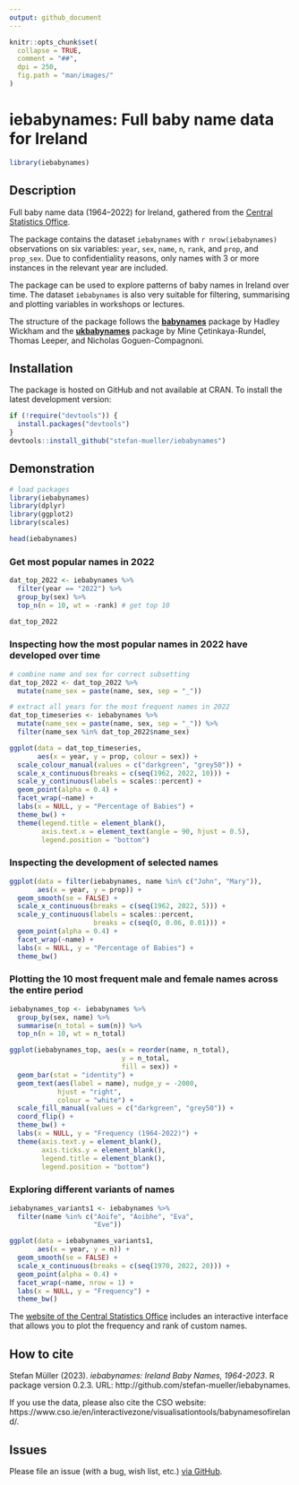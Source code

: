 ```yaml
---
output: github_document
---
```


```r
knitr::opts_chunk$set(
  collapse = TRUE,
  comment = "##",
  dpi = 250,
  fig.path = "man/images/"
)
```

# iebabynames: Full baby name data for Ireland

```r
library(iebabynames)
```


## Description

Full baby name data (1964–2022) for Ireland, gathered from the [Central Statistics Office](https://www.cso.ie/en/interactivezone/visualisationtools/babynamesofireland/).

The package contains the dataset `iebabynames` with `r nrow(iebabynames)` observations on six variables: `year`, `sex`, `name`, `n`, `rank`, and `prop`, and `prop_sex`. Due to confidentiality reasons, only names with 3 or more instances in the relevant year are included.

The package can be used to explore patterns of baby names in Ireland over time. The dataset `iebabynames` is also very suitable for filtering, summarising and plotting variables in workshops or lectures.

The structure of the package follows the [**babynames**](https://cran.r-project.org/web/packages/babynames/index.html) package by Hadley Wickham and the [**ukbabynames**](https://mine-cetinkaya-rundel.github.io/ukbabynames/) package by Mine Çetinkaya-Rundel, Thomas Leeper, and Nicholas Goguen-Compagnoni. 


## Installation

The package is hosted on GitHub and not available at CRAN. To install the latest development version:

```r
if (!require("devtools")) {
  install.packages("devtools")
}
devtools::install_github("stefan-mueller/iebabynames") 
```

## Demonstration

```r
# load packages
library(iebabynames)
library(dplyr)
library(ggplot2)
library(scales)

head(iebabynames)
```

### Get most popular names in 2022

```r
dat_top_2022 <- iebabynames %>% 
  filter(year == "2022") %>% 
  group_by(sex) %>% 
  top_n(n = 10, wt = -rank) # get top 10

dat_top_2022
```

### Inspecting how the most popular names in 2022 have developed over time

```r
# combine name and sex for correct subsetting
dat_top_2022 <- dat_top_2022 %>% 
  mutate(name_sex = paste(name, sex, sep = "_"))  

# extract all years for the most frequent names in 2022
dat_top_timeseries <- iebabynames %>% 
  mutate(name_sex = paste(name, sex, sep = "_")) %>% 
  filter(name_sex %in% dat_top_2022$name_sex)

ggplot(data = dat_top_timeseries,
       aes(x = year, y = prop, colour = sex)) +
  scale_colour_manual(values = c("darkgreen", "grey50")) +
  scale_x_continuous(breaks = c(seq(1962, 2022, 10))) +
  scale_y_continuous(labels = scales::percent) +
  geom_point(alpha = 0.4) +
  facet_wrap(~name) +
  labs(x = NULL, y = "Percentage of Babies") +
  theme_bw() +
  theme(legend.title = element_blank(),
        axis.text.x = element_text(angle = 90, hjust = 0.5),
        legend.position = "bottom")

```

### Inspecting the development of selected names

```r
ggplot(data = filter(iebabynames, name %in% c("John", "Mary")),
       aes(x = year, y = prop)) +
  geom_smooth(se = FALSE) +
  scale_x_continuous(breaks = c(seq(1962, 2022, 5))) +
  scale_y_continuous(labels = scales::percent,
                     breaks = c(seq(0, 0.06, 0.01))) +
  geom_point(alpha = 0.4) +
  facet_wrap(~name) +
  labs(x = NULL, y = "Percentage of Babies") +
  theme_bw()
```

### Plotting the 10 most frequent male and female names across the entire period

```r
iebabynames_top <- iebabynames %>% 
  group_by(sex, name) %>% 
  summarise(n_total = sum(n)) %>% 
  top_n(n = 10, wt = n_total)

ggplot(iebabynames_top, aes(x = reorder(name, n_total),
                            y = n_total,
                            fill = sex)) +
  geom_bar(stat = "identity") +
  geom_text(aes(label = name), nudge_y = -2000, 
            hjust = "right",
            colour = "white") +
  scale_fill_manual(values = c("darkgreen", "grey50")) +
  coord_flip() +
  theme_bw() +
  labs(x = NULL, y = "Frequency (1964-2022)") +
  theme(axis.text.y = element_blank(),
        axis.ticks.y = element_blank(),
        legend.title = element_blank(),
        legend.position = "bottom") 
```

### Exploring different variants of names

```r
iebabynames_variants1 <- iebabynames %>% 
  filter(name %in% c("Aoife", "Aoibhe", "Eva",
                     "Eve"))

ggplot(data = iebabynames_variants1,
       aes(x = year, y = n)) +
  geom_smooth(se = FALSE) +
  scale_x_continuous(breaks = c(seq(1970, 2022, 20))) +
  geom_point(alpha = 0.4) +
  facet_wrap(~name, nrow = 1) +
  labs(x = NULL, y = "Frequency") +
  theme_bw()
```

The [website of the Central Statistics Office](https://www.cso.ie/en/interactivezone/visualisationtools/babynamesofireland/) includes an interactive interface that allows you to plot the frequency and rank of custom names.


## How to cite

Stefan Müller (2023). _iebabynames: Ireland Baby Names, 1964-2023_. R package version 0.2.3. URL: http://github.com/stefan-mueller/iebabynames.

If you use the data, please also cite the CSO website: https://www.cso.ie/en/interactivezone/visualisationtools/babynamesofireland/.

## Issues

Please file an issue (with a bug, wish list, etc.) [via GitHub](https://github.com/stefan-mueller/iebabynames/issues).
